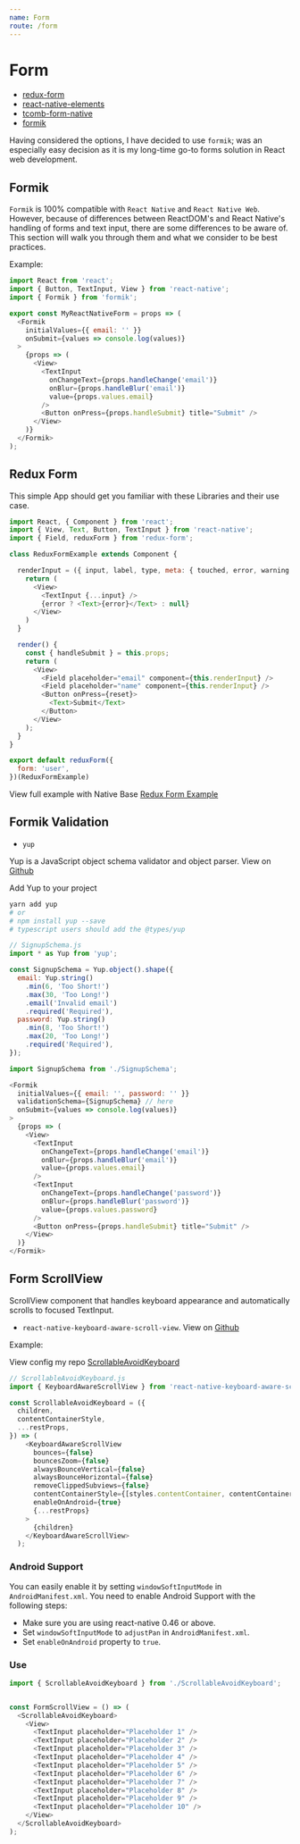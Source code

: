 ```yaml
---
name: Form
route: /form
---
```


# Form

- [redux-form](https://redux-form.com/7.4.2/)
- [react-native-elements](https://github.com/react-native-training/react-native-elements)
- [tcomb-form-native](https://github.com/gcanti/tcomb-form-native)
- [formik](https://github.com/jaredpalmer/formik)


Having considered the options, I have decided to use `formik`; 
was an especially easy decision as it is my long-time go-to forms solution in React web development.


## Formik

`Formik` is 100% compatible with `React Native` and `React Native Web`. 
However, because of differences between ReactDOM's and React Native's handling of forms and text input, 
there are some differences to be aware of. 
This section will walk you through them and what we consider to be best practices.


Example:

```js
import React from 'react';
import { Button, TextInput, View } from 'react-native';
import { Formik } from 'formik';

export const MyReactNativeForm = props => (
  <Formik
    initialValues={{ email: '' }}
    onSubmit={values => console.log(values)}
  >
    {props => (
      <View>
        <TextInput
          onChangeText={props.handleChange('email')}
          onBlur={props.handleBlur('email')}
          value={props.values.email}
        />
        <Button onPress={props.handleSubmit} title="Submit" />
      </View>
    )}
  </Formik>
);
```


## Redux Form

This simple App should get you familiar with these Libraries and their use case.

```js
import React, { Component } from 'react';
import { View, Text, Button, TextInput } from 'react-native';
import { Field, reduxForm } from 'redux-form';

class ReduxFormExample extends Component {

  renderInput = ({ input, label, type, meta: { touched, error, warning } }) => {
    return (
      <View>
        <TextInput {...input} />
        {error ? <Text>{error}</Text> : null}
      </View>
    )
  }

  render() {
    const { handleSubmit } = this.props;
    return (
      <View>
        <Field placeholder="email" component={this.renderInput} />
        <Field placeholder="name" component={this.renderInput} />
        <Button onPress={reset}>
          <Text>Submit</Text>
        </Button>
      </View>
    );
  }
}

export default reduxForm({
  form: 'user',
})(ReduxFormExample)
```

View full example with Native Base [Redux Form Example](https://docs.nativebase.io/docs/examples/ReduxFormExample.html)


## Formik Validation

- `yup`

Yup is a JavaScript object schema validator and object parser. View on [Github](https://github.com/jquense/yup)

Add Yup to your project

```sh
yarn add yup
# or
# npm install yup --save
# typescript users should add the @types/yup
```

```js
// SignupSchema.js
import * as Yup from 'yup';

const SignupSchema = Yup.object().shape({
  email: Yup.string()
    .min(6, 'Too Short!')
    .max(30, 'Too Long!')
    .email('Invalid email')
    .required('Required'),
  password: Yup.string()
    .min(8, 'Too Short!')
    .max(20, 'Too Long!')
    .required('Required'),
});
```

```js
import SignupSchema from './SignupSchema';

<Formik
  initialValues={{ email: '', password: '' }}
  validationSchema={SignupSchema} // here
  onSubmit={values => console.log(values)}
>
  {props => (
    <View>
      <TextInput
        onChangeText={props.handleChange('email')}
        onBlur={props.handleBlur('email')}
        value={props.values.email}
      />
      <TextInput
        onChangeText={props.handleChange('password')}
        onBlur={props.handleBlur('password')}
        value={props.values.password}
      />
      <Button onPress={props.handleSubmit} title="Submit" />
    </View>
  )}
</Formik>
```

## Form ScrollView

ScrollView component that handles keyboard appearance and automatically scrolls to focused TextInput.

- `react-native-keyboard-aware-scroll-view`. View on [Github](https://github.com/APSL/react-native-keyboard-aware-scroll-view)

Example: 

View config my repo [ScrollableAvoidKeyboard](https://github.com/tuantvk/react-native-flawless-ui/blob/master/src/common/ScrollableAvoidKeyboard.js)

```js
// ScrollableAvoidKeyboard.js
import { KeyboardAwareScrollView } from 'react-native-keyboard-aware-scroll-view';

const ScrollableAvoidKeyboard = ({
  children,
  contentContainerStyle,
  ...restProps,
}) => (
    <KeyboardAwareScrollView
      bounces={false}
      bouncesZoom={false}
      alwaysBounceVertical={false}
      alwaysBounceHorizontal={false}
      removeClippedSubviews={false}
      contentContainerStyle={[styles.contentContainer, contentContainerStyle]}
      enableOnAndroid={true}
      {...restProps}
    >
      {children}
    </KeyboardAwareScrollView>
  );
```

### Android Support

You can easily enable it by setting `windowSoftInputMode` in `AndroidManifest.xml`.
You need to enable Android Support with the following steps:

- Make sure you are using react-native 0.46 or above.
- Set `windowSoftInputMode` to `adjustPan` in `AndroidManifest.xml`.
- Set `enableOnAndroid` property to `true`.


### Use 

```js
import { ScrollableAvoidKeyboard } from './ScrollableAvoidKeyboard';


const FormScrollView = () => (
  <ScrollableAvoidKeyboard>
    <View>
      <TextInput placeholder="Placeholder 1" />
      <TextInput placeholder="Placeholder 2" />
      <TextInput placeholder="Placeholder 3" />
      <TextInput placeholder="Placeholder 4" />
      <TextInput placeholder="Placeholder 5" />
      <TextInput placeholder="Placeholder 6" />
      <TextInput placeholder="Placeholder 7" />
      <TextInput placeholder="Placeholder 8" />
      <TextInput placeholder="Placeholder 9" />
      <TextInput placeholder="Placeholder 10" />
    </View>
  </ScrollableAvoidKeyboard>
);
```